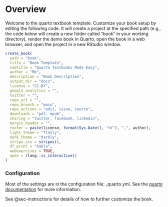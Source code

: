 # Overview {.unnumbered}

Welcome to the quarto textbook template. Customize your book setup by editing the following code. It will create a project at the specified path (e.g., the code below will create a new folder called "book" in your working directory), render the demo book in Quarto, open the book in a web browser, and open the project in a new RStudio window. 

```r
create_book(
  path = "book",
  title = "Book Template",
  subtitle = "Quarto Textbooks Made Easy",
  author = "Me",
  description = "Book Description",
  output_dir = "docs",
  license = "CC-BY",
  google_analytics = "",
  twitter = "",
  repo_url = "",
  repo_branch = "main",
  repo_actions = "edit, issue, source",
  downloads = "pdf, epub",
  sharing = "twitter, facebook, linkedin",
  margin_header = "",
  footer = paste(license, format(Sys.Date(), "%Y"), ",", author),
  light_theme = "flatly",
  dark_theme = "darkly",
  stripe_css = stripes(),
  df_print = "kable",
  webexercises = TRUE,
  open = rlang::is_interactive()
)
```

### Configuration {#sec-config}

Most of the settings are in the configuration file: <path>_quarto.yml</path>. See the [quarto documentation](https://quarto.org/docs/books/#config-file){target="_blank"} for more information.

See @sec-instructions for details of how to further customize the book.


